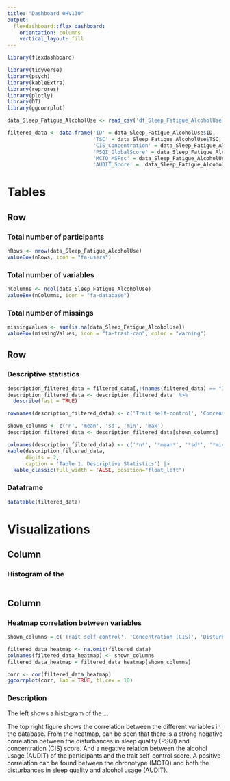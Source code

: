 ```yaml
---
title: "Dashboard 0HV130"
output: 
  flexdashboard::flex_dashboard:
    orientation: columns
    vertical_layout: fill
---
```


```r
library(flexdashboard)

library(tidyverse)
library(psych)
library(kableExtra)
library(reprores)
library(plotly)
library(DT)
library(ggcorrplot)
```

```r
data_Sleep_Fatigue_AlcoholUse <- read_csv('df_Sleep_Fatigue_AlcoholUse.csv', show_col_types = FALSE)

filtered_data <- data.frame('ID' = data_Sleep_Fatigue_AlcoholUse$ID,
                            'TSC' = data_Sleep_Fatigue_AlcoholUse$TSC,
                            'CIS_Concentration' = data_Sleep_Fatigue_AlcoholUse$CIS_Concentration,
                            'PSQI_GlobalScore' = data_Sleep_Fatigue_AlcoholUse$PSQI_GlobalScore,
                            'MCTQ_MSFsc' = data_Sleep_Fatigue_AlcoholUse$MCTQ_MSFsc,
                            'AUDIT_Score' =  data_Sleep_Fatigue_AlcoholUse$AUDIT_Score)
```

Tables {data-orientation=rows data-icon="fa-table"}
=====================================  

Row 
-------------------------------------

### Total number of participants

```r
nRows <- nrow(data_Sleep_Fatigue_AlcoholUse)
valueBox(nRows, icon = "fa-users")
```

### Total number of variables

```r
nColumns <- ncol(data_Sleep_Fatigue_AlcoholUse)
valueBox(nColumns, icon = "fa-database")
```

### Total number of missings

```r
missingValues <- sum(is.na(data_Sleep_Fatigue_AlcoholUse))
valueBox(missingValues, icon = "fa-trash-can", color = "warning")
```

Row {.tabset .tabset-fade}
-------------------------------------
   
### Descriptive statistics

```r

description_filtered_data = filtered_data[,!(names(filtered_data) == "ID")]
description_filtered_data <- description_filtered_data  %>%
  describe(fast = TRUE)

rownames(description_filtered_data) <- c('Trait self-control', 'Concentration (CIS)', 'Disturbances in sleep quality (PSQI)', 'Chronotype (MCTQ)', 'Alcohol usage (AUDIT)')

shown_columns <- c('n', 'mean', 'sd', 'min', 'max')
description_filtered_data <- description_filtered_data[shown_columns]

colnames(description_filtered_data) <- c('*n*', '*mean*', '*sd*', '*min*', '*max*')
kable(description_filtered_data,
      digits = 2,
      caption = 'Table 1. Descriptive Statistics') |>
  kable_classic(full_width = FALSE, position="float_left")
```
 
### Dataframe

```r
datatable(filtered_data)
```
   
Visualizations {data-icon="fa-signal"}
=====================================     

Column {data-width=500}
-------------------------------------

### Histogram of the

```r
```

Column {data-width=500}
-------------------------------------

### Heatmap correlation between variables

```r
shown_columns = c('Trait self-control', 'Concentration (CIS)', 'Disturbances in sleep quality (PSQI)', 'Chronotype (MCTQ)', 'Alcohol usage (AUDIT)')

filtered_data_heatmap <- na.omit(filtered_data)
colnames(filtered_data_heatmap) <- shown_columns
filtered_data_heatmap = filtered_data_heatmap[shown_columns]

corr <- cor(filtered_data_heatmap)
ggcorrplot(corr, lab = TRUE, tl.cex = 10)
```   

### Description

The left shows a histogram of the ...

The top right figure shows the correlation between the different variables in the database. From the heatmap, can be seen that there is a strong negative correlation between the disturbances in sleep quality (PSQI) and concentration (CIS) score. And a negative relation between the alcohol usage (AUDIT) of the participants and the trait self-control score. A positive correlation can be found between the chronotype (MCTQ) and both the disturbances in sleep quality and alcohol usage (AUDIT).











